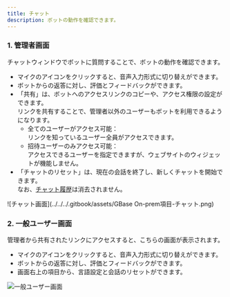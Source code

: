 ```yaml
---
title: チャット
description: ボットの動作を確認できます。
---
```


### 1. 管理者画面

チャットウィンドウでボットに質問することで、ボットの動作を確認できます。

* マイクのアイコンをクリックすると、音声入力形式に切り替えができます。
* ボットからの返答に対し、評価とフィードバックができます。
* 「共有」は、ボットへのアクセスリンクのコピーや、アクセス権限の設定ができます。\
  リンクを共有することで、管理者以外のユーザーもボットを利用できるようになります。
  * 全てのユーザーがアクセス可能：\
    リンクを知っているユーザー全員がアクセスできます。
  * 招待ユーザーのみアクセス可能：\
    アクセスできるユーザーを指定できますが、ウェブサイトのウィジェットが機能しません。
* 「チャットのリセット」は、現在の会話を終了し、新しくチャットを開始できます。\
  なお、[チャット履歴](../customize/chat-history)は消去されません。

![チャット画面](../../../.gitbook/assets/GBase On-prem項目-チャット.png)

### 2. 一般ユーザー画面

管理者から共有されたリンクにアクセスすると、こちらの画面が表示されます。

* マイクのアイコンをクリックすると、音声入力形式に切り替えができます。
* ボットからの返答に対し、評価とフィードバックができます。
* 画面右上の項目から、言語設定と会話のリセットができます。

![一般ユーザー画面](../../../.gitbook/assets/スクリーンショット%202025-04-09%20162412%20(1).png)
